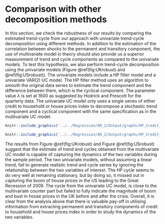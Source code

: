 # Comparison with other decomposition methods

In this section, we check the robustness of our results by comparing the estimated trend-cycle from our approach with univariate trend-cycle decomposition using different methods. In addition to the estimation of the correlation between shocks to the permanent and transitory component, the use of multivariate model in theory should also provide us a  superior measurement of trend and cycle components as compared to the univariate models. To test this hypothesis, we also perform trend-cycle decomposition using the univariate models (Figure \@ref(fig:UKrobust) and \@ref(fig:USrobust)). The univariate models include a HP filter model and a univariate VAR(2) UC model. The HP filter method uses an algorithm to smooth the original data series to estimate the trend component and the difference between them, which is the cyclical component. The parameter value $\lambda$ is set at 1600 as suggested by Hodrick and Prescott for the quarterly data. The univariate UC model only uses a single series of either credit to household or house prices index to decompose a stochastic trend component and a cyclical component with the same specification as in the multivariate UC model. 

```r
knitr::include_graphics('../../Regression/AR_2/Output/graphs/HP_Credit_2graphs_GB.pdf')
```

```r
knitr::include_graphics('../../Regression/AR_2/Output/graphs/HP_Credit_2graphs_US.pdf')
```
	
\newpage

The results from Figure \@ref(fig:UKrobust) and Figure \@ref(fig:USrobust) suggest that the estimate of trend and cycles obtained from the multivariate UC model is capable of capturing the dynamics of the two variables during the sample period. The two univariate models, without assuming a linear trend, fail to generate realistic trend and cycle series by ignoring the relationship between the two variables of interest. The HP cycle seems to do very well at remaining stationary, but by doing so, it missed out in capturing the boom of house prices in the US leading to the Great Recession of 2009. The cycle from the univariate UC model, is close to the multivariate counter part but failed to fully indicate the magnitude of boom and bust in house prices in the UK before and after the crisis. Overall, it is clear from the analysis above that there is valuable pay-off in utilising information from extracting permanent and transitory components of credit to household and house prices index in order to study the dynamics of the two variables. 


	
